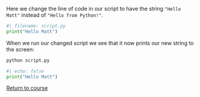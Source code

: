 Here we change the line of code in our script to have the string `"Hello Matt"` instead of `"Hello from Python!"`.


```python
#| filename: script.py
print("Hello Matt")
```

When we run our changed script we see that it now prints our new string to the screen:


```.bash
python script.py
```

```python
#| echo: false
print("Hello Matt")
```

[Return to course](../pages/02-data-types.qmd)
